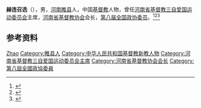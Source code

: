 '''赫连召选'''（{{bd|1920年||2013年|1月26日|catIdx=Helian}}），男，[[河南|河南]][[睢县|睢县]]人，中国[[基督教|基督教]]人物，曾任[[河南省基督教三自爱国运动委员会|河南省基督教三自爱国运动委员会]]主席，[[河南省基督教协会|河南省基督教协会]]会长，[[第八届全国政协委员|第八届全国政协委员]]。<ref>{{Cite book|title=历届全国政协委员人名辞典|author=|publisher=中国国际广播出版社|year=1996|isbn=9787507813746|location=北京|pages=286}}</ref><ref>{{Cite book|title=中华人民共和国职官志|author=何虎生, 李耀东, 向常福主编|publisher=中国社会出版社|year=2003|isbn=9787800883934|location=北京|pages=}}</ref><ref>{{Cite web|title=赫连召选牧师追思会在郑州举行|url=http://www.ccctspm.org/newsinfo/3501|accessdate=2020-12-08|work=中国基督教网}}</ref>

== 参考资料 ==
{{reflist}}

{{中国人物小作品}}

{{Authority control}}
{{DEFAULTSORT:Helian}}
[[Category:赫连姓|Zhao]]
[[Category:睢县人|Category:睢县人]]
[[Category:中华人民共和国基督教新教人物|Category:中华人民共和国基督教新教人物]]
[[Category:河南省基督教三自爱国运动委员会主席|Category:河南省基督教三自爱国运动委员会主席]]
[[Category:河南省基督教协会会长|Category:河南省基督教协会会长]]
[[Category:第八屆全國政協委員|Category:第八屆全國政協委員]]